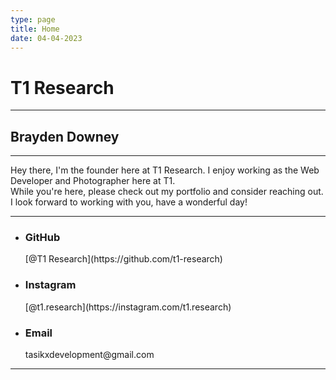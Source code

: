 ```yaml
---
type: page
title: Home
date: 04-04-2023
---
```


# T1 Research  

<hr>

## Brayden Downey

---

Hey there, I'm the founder here at T1 Research. I enjoy working as the Web Developer and Photographer here at T1.  
While you're here, please check out my portfolio and consider reaching out. I look forward to working with you, have a wonderful day!  

---

- <h3>GitHub</h3>[@T1 Research](https://github.com/t1-research)
- <h3>Instagram</h3>[@t1.research](https://instagram.com/t1.research)
- <h3>Email</h3>tasikxdevelopment@gmail.com  

---